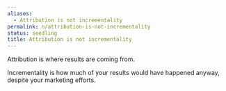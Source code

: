 ```yaml
---
aliases:
  - Attribution is not incrementality
permalink: n/attribution-is-not-incrementality
status: seedling
title: Attribution is not incrementality
---
```

Attribution is where results are coming from.

Incrementality is how much of your results would have happened anyway, despite your marketing efforts.
